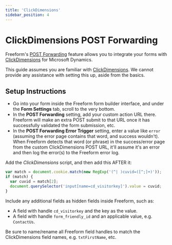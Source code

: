 ```yaml
---
title: 'ClickDimensions'
sidebar_position: 4
---
```



# ClickDimensions POST Forwarding<Badge type="pro" text="Pro" /><Badge type="feature" text="3.5.8+" />

Freeform's [POST Forwarding](../integrations/post-forwarding.mdx) feature allows you to integrate your forms with [ClickDimensions](https://clickdimensions.com/) for Microsoft Dynamics.

This guide assumes you are familiar with [ClickDimensions](https://clickdimensions.com/). We cannot provide any assistance with setting this up, aside from the basics.

## Setup Instructions

<VerticalStepWrapper>
<StepMarkdown>


- Go into your form inside the Freeform form builder interface, and under the **Form Settings** tab, scroll to the very bottom.
- In the **POST Forwarding** setting, add your custom action URL there. Freeform will make an extra POST submit to that URL once it has successfully validated the form submission, etc.
- In the **POST Forwarding Error Trigger** setting, enter a value like `error` (assuming the error page contains that word, and success wouldn't). When Freeform detects that word (or phrase) in the success/error page from the custom ClickDimensions POST URL, it'll assume it's an error and then log the error(s) to the Freeform error log.

</StepMarkdown>
<StepMarkdown>


Add the _ClickDimensions_ script, and then add this AFTER it:

```javascript showLineNumbers
var match = document.cookie.match(new RegExp('(^| )cuvid=([^;]+)'));
if (match) {
  var cuvid = match[2];
  document.querySelector('input[name=cd_visitorkey]').value = cuvid;
}
```

Include any additional fields as hidden fields inside Freeform, such as:

- A field with handle `cd_visitorkey` and the key as the value.
- A field with handle `form_friendly_id` and an applicable value, e.g. `ContactUs`.

</StepMarkdown>
<StepMarkdown>


Be sure to name/rename all Freeform field handles to match the ClickDimensions field names, e.g. `txtFirstName`, etc.

</StepMarkdown>
</VerticalStepWrapper>
